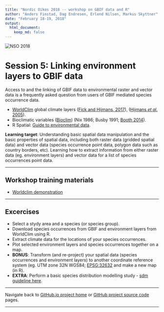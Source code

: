 ```yaml
---
title: "Nordic Oikos 2018 -- workshop on GBIF data and R"
author: "Anders Finstad, Dag Endresen, Erlend Nilsen, Markus Skyttner"
date: "February 18-19, 2018"
output:
  html_document:
    keep_md: false
---
```


<!-- index.html is generated from index.Rmd. Please edit that file -->

![](../demo_data/NSO_2018_GBIF_NO.png "NSO 2018")


# Session 5: Linking environment layers to GBIF data
Access to and the linking of GBIF data to environmental raster and vector data is a frequently asked question from users of GBIF mediated species occurrence data.

* [WorldClim](http://worldclim.org/version2) global climate layers ([Fick and Hijmans, 2017](https://doi.org/10.1002/joc.5086)), ([Hijmans *et al.* 2005](https://doi.org/10.1002/joc.1276)).
* Bioclimatic variables ([Bioclim](http://www.worldclim.org/bioclim)) (Nix 1986; Busby 1991; [Booth 2014](http://doi.org/10.1111/ddi.12144)).
* R Spatial: [Guide to environmental data](http://www.rspatial.org/sdm/rst/4_sdm_envdata.html).


**Learning target**: Understanding basic spatial data manipulation and the basic properties of spatial data, including both raster data (gridded spatial data) and vector data (species occurrence point data, polygon data such as country borders, etc). Learning how to extract information from either raster data (eg. environment layers) and vector data for a list of species occurrences point data.

***

## Workshop training materials

* [Worldclim demonstration](worldclim.Rmd)

***

## Excercises

* Select a stydy area and a species (or species group).
* Download species occurrences from GBIF and environment layers from WorldClim using R.
* Extract climate data for the locations of your species occurrences.
* Plot selected environment layers and species occurrences together on a map.
* **BONUS**: Transform (and re-project) your spatial data (species occurrences and environment layers) to another coordinate reference system (eg. UTM zone 32N WGS84; [EPSG:32632](https://epsg.io/32632) and make a new map (in R).
* **EXTRA**: Perform a basic species distribution modelling study - [sdm guideline here](https://cran.r-project.org/web/packages/dismo/vignettes/sdm.pdf).



***

Navigate back to [GitHub.io project home](https://gbif-europe.github.io/nordic_oikos_2018_r/) 
or [GitHub project source code](https://github.com/GBIF-Europe/nordic_oikos_2018_r)
pages.

***

